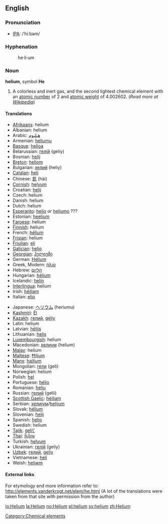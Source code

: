 {{See|Helium}}

==English==

{{elements|He|Hydrogen|H|Lithium|Li}}
===Pronunciation===
*[[IPA]]: /ˈhiːlɪəm/

===Hyphenation===
:he&middot;li&middot;um
===Noun===
'''helium''', symbol '''He'''

# A colorless and inert gas, and the second lightest chemical element with an [[atomic number]] of 2 and [[atomic weight]] of 4.002602. (''Read more at [[w:Helium|Wikipedia]]'')

====Translations====
{{top}}
*[[Afrikaans]]: helium
*Albanian: helium
*Arabic: [[هيليوم]]
*Armenian: [[heliumu]]
*[[Basque]]: [[helioa]]
*Belarussian: [[гелій]] (geliy)
*Bosnian: [[helij]]
*[[Breton]]: [[heliom]] {{m}}
*Bulgarian: [[хелий]] {{m}} (heliy)
*[[Catalan]]: [[heli]]
*Chinese: [[氦]] (hài)
*[[Cornish]]: [[helyum]]
*Croatian: [[helij]]
*Czech: helium
*Danish: helium
*Dutch: helium {{n}}
*[[Esperanto]]: [[helio]] ''or'' [[heliumo]] ???
*Estonian: [[heelium]]
*[[Faroese]]: helium
*[[Finnish]]: helium
*French: [[hélium]] {{m}}
*[[Frisian]]: helium
*[[Friulian]]: [[eli]]
*[[Galician]]: [[helio]]
*[[Georgian]]: [[ჰელიუმი]]
*German: [[Helium]] {{n}}
*Greek, Modern: [[ήλιο]] {{n}}
*Hebrew: [[הליום]]
*Hungarian: [[hélium]]
*Icelandic: [[helín]]
*[[Interlingua]]: helium
*Irish: [[héiliam]]
*Italian: [[elio]] {{m}}
{{mid}}
*Japanese: [[ヘリウム]] (heriumu)
*[[Kashmiri]]: [[Él]]
*[[Kazakh]]: [[гелий]], [[geliy]]
*Latin: helium
*Latvian: [[hēlijs]]
*Lithuanian: [[helis]]
*[[Luxembourgish]]: helium
*Macedonian: [[хелиум]] (helium)
*[[Malay]]: helium
*[[Maltese]]: [[Ħiljum]]
*[[Manx]]: [[hailium]]
*Mongolian: [[гели]] (geli)
*Norwegian: helium
*Polish: [[hel]] {{m}}
*Portuguese: [[hélio]] {{m}}
*Romanian: [[heliu]] {{n}}
*Russian: [[гелий]] {{m}} (gelii)
*[[Scottish Gaelic]]: [[hèiliam]]
*Serbian: [[хелијум]]/[[helijum]]
*Slovak: [[hélium]]
*Slovenian: [[helij]]
*Spanish: [[helio]] {{m}}
*Swedish: helium
*[[Tajik]]: [[geli\']]
*[[Thai]]: [[ฮีเลียม]]
*Turkish: [[helyum]]
*Ukrainian: [[гелій]] (geliy)
*[[Uzbek]]: [[гелий]], [[geliy]]
*Vietnamese: [[heli]]
*Welsh: [[heliwm]]
{{bottom}}

====External links====
For etymology and more information refer to:
http://elements.vanderkrogt.net/elem/he.html
(A lot of the translations were taken from that site with permission from the author)

[[Category:Chemical elements]]

[[io:Helium]]
[[la:Helium]]
[[no:Helium]]
[[pl:helium]]
[[sv:helium]]
[[zh:Helium]]